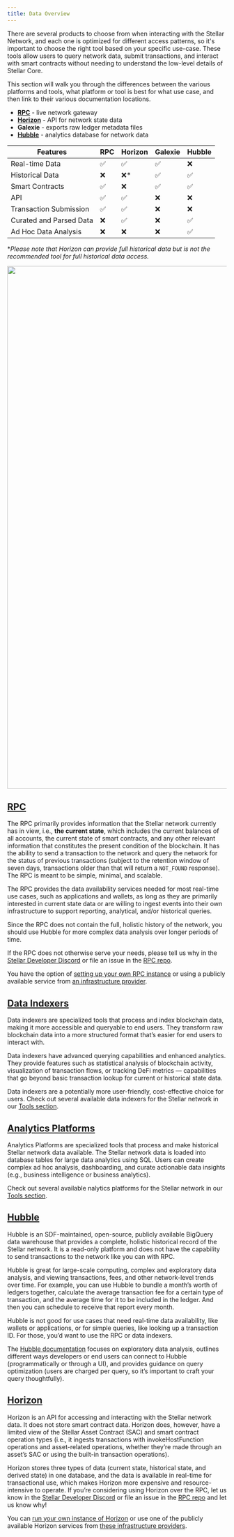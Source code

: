 ```yaml
---
title: Data Overview
---
```



There are several products to choose from when interacting with the Stellar Network, and each one is optimized for different access patterns, so it's important to choose the right tool based on your specific use-case. These tools allow users to query network data, submit transactions, and interact with smart contracts without needing to understand the low-level details of Stellar Core.

This section will walk you through the differences between the various platforms and tools, what platform or tool is best for what use case, and then link to their various documentation locations.

- **[RPC](#rpc)** - live network gateway
- **[Horizon](#horizon)** - API for network state data
- **Galexie** - exports raw ledger metadata files
- **[Hubble](#hubble)** - analytics database for network data

| Features                | RPC | Horizon | Galexie | Hubble |
| ----------------------- | --- | ------- | ------- | ------ |
| Real-time Data          | ✅  | ✅      | ✅      | ❌     |
| Historical Data         | ❌  | ❌\*    | ✅      | ✅     |
| Smart Contracts         | ✅  | ❌      | ✅      | ✅     |
| API                     | ✅  | ✅      | ❌      | ❌     |
| Transaction Submission  | ✅  | ✅      | ❌      | ❌     |
| Curated and Parsed Data | ❌  | ✅      | ❌      | ✅     |
| Ad Hoc Data Analysis    | ❌  | ❌      | ❌      | ✅     |

\*_Please note that Horizon can provide full historical data but is not the recommended tool for full historical data access._

<img src={platform_decision_tree} width="1200" />

## [RPC](./rpc/README.mdx)

The RPC primarily provides information that the Stellar network currently has in view, i.e., **the current state**, which includes the current balances of all accounts, the current state of smart contracts, and any other relevant information that constitutes the present condition of the blockchain. It has the ability to send a transaction to the network and query the network for the status of previous transactions (subject to the retention window of seven days, transactions older than that will return a `NOT_FOUND` response). The RPC is meant to be simple, minimal, and scalable.

The RPC provides the data availability services needed for most real-time use cases, such as applications and wallets, as long as they are primarily interested in current state data or are willing to ingest events into their own infrastructure to support reporting, analytical, and/or historical queries.

Since the RPC does not contain the full, holistic history of the network, you should use Hubble for more complex data analysis over longer periods of time.

If the RPC does not otherwise serve your needs, please tell us why in the [Stellar Developer Discord](https://discord.gg/stellardev) or file an issue in the [RPC repo](https://github.com/stellar/stellar-rpc).

You have the option of [setting up your own RPC instance](./rpc/admin-guide.mdx) or using a publicly available service from [an infrastructure provider](./rpc/rpc-providers.mdx).

## [Data Indexers](../tools/developer-tools/data-indexers.mdx)

Data indexers are specialized tools that process and index blockchain data, making it more accessible and queryable to end users. They transform raw blockchain data into a more structured format that’s easier for end users to interact with.

Data indexers have advanced querying capabilities and enhanced analytics. They provide features such as statistical analysis of blockchain activity, visualization of transaction flows, or tracking DeFi metrics — capabilities that go beyond basic transaction lookup for current or historical state data.

Data indexers are a potentially more user-friendly, cost-effective choice for users. Check out several available data indexers for the Stellar network in our [Tools section](../tools/developer-tools/data-indexers.mdx).

## [Analytics Platforms](../tools/developer-tools/analytics-platforms.mdx)

Analytics Platforms are specialized tools that process and make historical Stellar network data available. The Stellar network data is loaded into database tables for large data analytics using SQL. Users can create complex ad hoc analysis, dashboarding, and curate actionable data insights (e.g., business intelligence or business analytics).

Check out several available nalytics platforms for the Stellar network in our [Tools section](../tools/developer-tools/analytics-platforms.mdx).

## [Hubble](./hubble/README.mdx)

Hubble is an SDF-maintained, open-source, publicly available BigQuery data warehouse that provides a complete, holistic historical record of the Stellar network. It is a read-only platform and does not have the capability to send transactions to the network like you can with RPC.

Hubble is great for large-scale computing, complex and exploratory data analysis, and viewing transactions, fees, and other network-level trends over time. For example, you can use Hubble to bundle a month’s worth of ledgers together, calculate the average transaction fee for a certain type of transaction, and the average time for it to be included in the ledger. And then you can schedule to receive that report every month.

Hubble is not good for use cases that need real-time data availability, like wallets or applications, or for simple queries, like looking up a transaction ID. For those, you’d want to use the RPC or data indexers.

The [Hubble documentation](./hubble/README.mdx) focuses on exploratory data analysis, outlines different ways developers or end users can connect to Hubble (programmatically or through a UI), and provides guidance on query optimization (users are charged per query, so it’s important to craft your query thoughtfully).

## [Horizon](./horizon/README.mdx)

Horizon is an API for accessing and interacting with the Stellar network data. It does not store smart contract data. Horizon does, however, have a limited view of the Stellar Asset Contract (SAC) and smart contract operation types (i.e., it ingests transactions with invokeHostFunction operations and asset-related operations, whether they’re made through an asset’s SAC or using the built-in transaction operations).

Horizon stores three types of data (current state, historical state, and derived state) in one database, and the data is available in real-time for transactional use, which makes Horizon more expensive and resource-intensive to operate. If you’re considering using Horizon over the RPC, let us know in the [Stellar Developer Discord](https://discord.gg/stellardev) or file an issue in the [RPC repo](https://github.com/stellar/stellar-rpc) and let us know why!

You can [run your own instance of Horizon](./horizon/admin-guide/README.mdx) or use one of the publicly available Horizon services from [these infrastructure providers](./horizon/horizon-providers.mdx).
